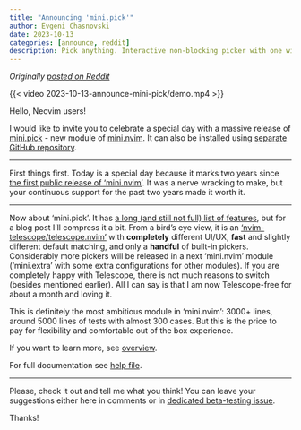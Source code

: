 ```yaml
---
title: "Announcing 'mini.pick'"
author: Evgeni Chasnovski
date: 2023-10-13
categories: [announce, reddit]
description: Pick anything. Interactive non-blocking picker with one window design, toggleable preview, fast default matching, built-in pickers, and more
---
```


*Originally [posted on Reddit](https://www.reddit.com/r/neovim/comments/176yv8g/minipick_pick_anything_interactive_nonblocking/)*

{{< video 2023-10-13-announce-mini-pick/demo.mp4 >}}

Hello, Neovim users!

I would like to invite you to celebrate a special day with a massive release of [mini.pick](https://github.com/nvim-mini/mini.nvim/blob/main/readmes/mini-pick.md) - new module of [mini.nvim](https://github.com/nvim-mini/mini.nvim). It can also be installed using [separate GitHub repository](https://github.com/nvim-mini/mini.pick).

------

First things first. Today is a special day because it marks two years since [the first public release of 'mini.nvim'](2021-10-13-announce-mini-nvim.qmd). It was a nerve wracking to make, but your continuous support for the past two years made it worth it.

------

Now about 'mini.pick'. It has [a long (and still not full) list of features](https://github.com/nvim-mini/mini.nvim/blob/main/readmes/mini-pick.md#features), but for a blog post I'll compress it a bit. From a bird's eye view, it is an ['nvim-telescope/telescope.nvim'](https://github.com/nvim-telescope/telescope.nvim) with **completely** different UI/UX, **fast** and slightly different default matching, and only a **handful** of built-in pickers. Considerably more pickers will be released in a next 'mini.nvim' module ('mini.extra' with some extra configurations for other modules). If you are completely happy with Telescope, there is not much reasons to switch (besides mentioned earlier). All I can say is that I am now Telescope-free for about a month and loving it.

This is definitely the most ambitious module in 'mini.nvim': 3000+ lines, around 5000 lines of tests with almost 300 cases. But this is the price to pay for flexibility and comfortable out of the box experience.

If you want to learn more, see [overview](https://github.com/nvim-mini/mini.nvim/blob/main/readmes/mini-pick.md#overview).

For full documentation see [help file](https://github.com/nvim-mini/mini.nvim/blob/main/doc/mini-pick.txt).

------

Please, check it out and tell me what you think! You can leave your suggestions either here in comments or in [dedicated beta-testing issue](https://github.com/nvim-mini/mini.nvim/issues/513).

Thanks!
